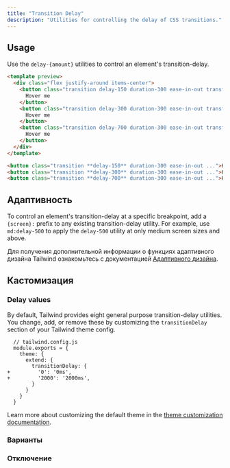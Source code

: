 ```yaml
---
title: "Transition Delay"
description: "Utilities for controlling the delay of CSS transitions."
---
```




## Usage

Use the `delay-{amount}` utilities to control an element's transition-delay.

```html amber
<template preview>
  <div class="flex justify-around items-center">
    <button class="transition delay-150 duration-300 ease-in-out transform hover:scale-125 bg-amber-600 text-white font-semibold px-6 py-3 rounded-md">
      Hover me
    </button>
    <button class="transition delay-300 duration-300 ease-in-out transform hover:scale-125 bg-amber-600 text-white font-semibold px-6 py-3 rounded-md">
      Hover me
    </button>
    <button class="transition delay-700 duration-300 ease-in-out transform hover:scale-125 bg-amber-600 text-white font-semibold px-6 py-3 rounded-md">
      Hover me
    </button>
  </div>
</template>

<button class="transition **delay-150** duration-300 ease-in-out ...">Hover me</button>
<button class="transition **delay-300** duration-300 ease-in-out ...">Hover me</button>
<button class="transition **delay-700** duration-300 ease-in-out ...">Hover me</button>
```

## Адаптивность

To control an element's transition-delay at a specific breakpoint, add a `{screen}:` prefix to any existing transition-delay utility. For example, use `md:delay-500` to apply the `delay-500` utility at only medium screen sizes and above.

Для получения дополнительной информации о функциях адаптивного дизайна Tailwind ознакомьтесь с документацией [Адаптивного дизайна](/docs/responsive-design).

## Кастомизация

### Delay values

By default, Tailwind provides eight general purpose transition-delay utilities. You change, add, or remove these by customizing the `transitionDelay` section of your Tailwind theme config.

```diff-js
  // tailwind.config.js
  module.exports = {
    theme: {
      extend: {
        transitionDelay: {
+         '0': '0ms',
+         '2000': '2000ms',
        }
      }
    }
  }
```

Learn more about customizing the default theme in the [theme customization documentation](/docs/theme#customizing-the-default-theme).

### Варианты

<Variants plugin="transitionDelay" name="transition-delay" />

### Отключение

<Disabling plugin="transitionDelay" name="transition-delay" />
